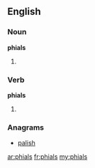 ==English==

===Noun===
'''phials'''

# {{plural of|[[phial]]}}

===Verb===
'''phials'''

# {{third-person singular of|[[phial]]}}

===Anagrams===
* [[palish#English|palish]]

[[ar:phials]]
[[fr:phials]]
[[my:phials]]